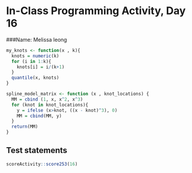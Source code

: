 # In-Class Programming Activity, Day 16
###Name: Melissa leong


```r
my_knots <- function(x , k){
  knots = numeric(k)
  for (i in 1:k){
    knots[i] = i/(k+1)
  }
  quantile(x, knots)
}

spline_model_matrix <- function (x , knot_locations) { 
  MM = cbind (1, x, x^2, x^3)
  for (knot in knot_locations){
    y = ifelse (x>knot, ((x - knot)^3), 0)
    MM = cbind(MM, y)
  }
  return(MM)
}

```

## Test statements 
```r
scoreActivity::score253(16)
```